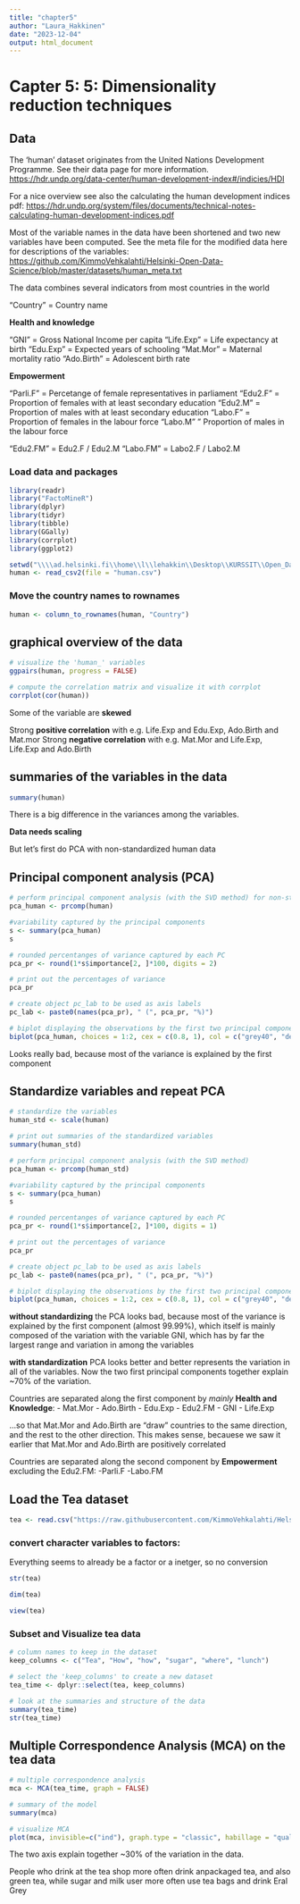 ```yaml
---
title: "chapter5"
author: "Laura_Hakkinen"
date: "2023-12-04"
output: html_document
---
```


# Capter 5: 5: Dimensionality reduction techniques

## Data

The 'human' dataset originates from the United Nations Development Programme. See their data page for more information.
<https://hdr.undp.org/data-center/human-development-index#/indicies/HDI>

For a nice overview see also the calculating the human development indices pdf:
<https://hdr.undp.org/system/files/documents/technical-notes-calculating-human-development-indices.pdf>

Most of the variable names in the data have been shortened and two new variables have been computed. See the meta file for the modified data here for descriptions of the variables:
<https://github.com/KimmoVehkalahti/Helsinki-Open-Data-Science/blob/master/datasets/human_meta.txt>


The data combines several indicators from most countries in the world

"Country" = Country name

**Health and knowledge**

"GNI" = Gross National Income per capita
"Life.Exp" = Life expectancy at birth
"Edu.Exp" = Expected years of schooling 
"Mat.Mor" = Maternal mortality ratio
"Ado.Birth" = Adolescent birth rate

**Empowerment**

"Parli.F" = Percetange of female representatives in parliament
"Edu2.F" = Proportion of females with at least secondary education
"Edu2.M" = Proportion of males with at least secondary education
"Labo.F" = Proportion of females in the labour force
"Labo.M" " Proportion of males in the labour force

"Edu2.FM" = Edu2.F / Edu2.M
"Labo.FM" = Labo2.F / Labo2.M



### Load data and packages

```r
library(readr)
library("FactoMineR")
library(dplyr)
library(tidyr)
library(tibble)
library(GGally)
library(corrplot)
library(ggplot2)
```


```r
setwd("\\\\ad.helsinki.fi\\home\\l\\lehakkin\\Desktop\\KURSSIT\\Open_Data_Science\\IODS-project\\data")
human <- read_csv2(file = "human.csv")
```



### Move the country names to rownames

```r
human <- column_to_rownames(human, "Country")
```



## graphical overview of the data

```r
# visualize the 'human_' variables
ggpairs(human, progress = FALSE)
```

```r
# compute the correlation matrix and visualize it with corrplot
corrplot(cor(human))
```


Some of the variable are **skewed**

Strong **positive correlation** with e.g. Life.Exp and Edu.Exp, Ado.Birth and Mat.mor
Strong **negative correlation** with e.g. Mat.Mor and Life.Exp, Life.Exp and Ado.Birth


## summaries of the variables in the data

```r
summary(human)
```

There is a big difference in the variances among the variables. 

**Data needs scaling**

But let's first do PCA with non-standardized human data


## Principal component analysis (PCA) 

```r
# perform principal component analysis (with the SVD method) for non-standardized human
pca_human <- prcomp(human)

#variability captured by the principal components
s <- summary(pca_human)
s

# rounded percentanges of variance captured by each PC
pca_pr <- round(1*s$importance[2, ]*100, digits = 2)

# print out the percentages of variance
pca_pr

# create object pc_lab to be used as axis labels
pc_lab <- paste0(names(pca_pr), " (", pca_pr, "%)")

# biplot displaying the observations by the first two principal components
biplot(pca_human, choices = 1:2, cex = c(0.8, 1), col = c("grey40", "deeppink2"), xlab = pc_lab[1], ylab = pc_lab[2])


```

Looks really bad, because most of the variance is explained by the first component

## Standardize variables and repeat PCA

```r
# standardize the variables
human_std <- scale(human)

# print out summaries of the standardized variables
summary(human_std)

# perform principal component analysis (with the SVD method)
pca_human <- prcomp(human_std)

#variability captured by the principal components
s <- summary(pca_human)
s

# rounded percentanges of variance captured by each PC
pca_pr <- round(1*s$importance[2, ]*100, digits = 1)

# print out the percentages of variance
pca_pr

# create object pc_lab to be used as axis labels
pc_lab <- paste0(names(pca_pr), " (", pca_pr, "%)")

# biplot displaying the observations by the first two principal components
biplot(pca_human, choices = 1:2, cex = c(0.8, 1), col = c("grey40", "deeppink2"), xlab = pc_lab[1], ylab = pc_lab[2])

```

**without standardizing** the PCA looks bad, because most of the variance is explained by the first component (almost 99.99%), which itself is mainly composed of the variation with the variable GNI, which has by far the largest range and variation in among the variables

**with standardization** PCA looks better and better represents the variation in all of the variables. Now the two first principal components together explain ~70% of the variation.

Countries are separated along the first component by *mainly* **Health and Knowledge**:
- Mat.Mor
- Ado.Birth
- Edu.Exp
- Edu2.FM
- GNI
- Life.Exp

...so that Mat.Mor and Ado.Birth are "draw" countries to the same direction, and the rest to the other direction. This makes sense, becauese we saw it earlier that Mat.Mor and Ado.Birth are positively correlated

Countries are separated along the second component by **Empowerment** excluding the Edu2.FM:
-Parli.F
-Labo.FM


## Load the Tea dataset

```r
tea <- read.csv("https://raw.githubusercontent.com/KimmoVehkalahti/Helsinki-Open-Data-Science/master/datasets/tea.csv", stringsAsFactors = TRUE)
```



### convert character variables to factors:

Everything seems to already be a factor or a inetger, so no conversion

```r
str(tea)

dim(tea)

view(tea)

```



### Subset and Visualize tea data

```r
# column names to keep in the dataset
keep_columns <- c("Tea", "How", "how", "sugar", "where", "lunch")

# select the 'keep_columns' to create a new dataset
tea_time <- dplyr::select(tea, keep_columns)

# look at the summaries and structure of the data
summary(tea_time)
str(tea_time)
```


## Multiple Correspondence Analysis (MCA) on the tea data 

```r
# multiple correspondence analysis
mca <- MCA(tea_time, graph = FALSE)

# summary of the model
summary(mca)

# visualize MCA
plot(mca, invisible=c("ind"), graph.type = "classic", habillage = "quali")
```


The two axis explain together ~30% of the variation in the data.

People who drink at the tea shop more often drink anpackaged tea, and also green tea, while sugar and milk user more often use tea bags and drink Eral Grey

